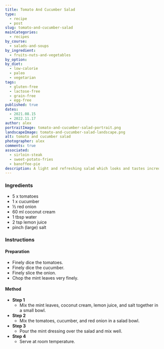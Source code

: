 ```yaml
---
title: Tomato And Cucumber Salad
type:
  - recipe
  - post
slug: tomato-and-cucumber-salad
mainCategories: 
  - recipes
by_course:
  - salads-and-soups
by_ingredient:
  - fruits-nuts-and-vegetables
by_option:
by_diet:
  - low-calorie
  - paleo
  - vegetarian
tags:
  - gluten-free
  - lactose-free
  - grain-free
  - egg-free
published: true
dates: 
  - 2021.08.15
  - 2022.11.17
author: alex
portraitImage: tomato-and-cucumber-salad-portrait.png
landscapeImage: tomato-and-cucumber-salad-landscape.png
alt: tomato and cucumber salad
photographer: alex
comments: true
associated: 
  - sirloin-steak
  - sweet-potato-fries
  - banoffee-pie
description: A light and refreshing salad which looks and tastes incredible. An excellent way to brighten up the dinner and impress a guest.
---
```


<Ingredients>

### Ingredients
    
  - 5 x tomatoes
  - 1 x cucumber
  - ½ red onion 
  - 60 ml coconut cream
  - 1 tbsp water
  - 2 tsp lemon juice
  - pinch (large) salt

</Ingredients>

<Instructions>

### Instructions

#### Preparation

  - Finely dice the tomatoes.
  - Finely dice the cucumber.
  - Finely slice the onion.
  - Chop the mint leaves very finely.

#### Method

  - **Step 1**
    - Mix the mint leaves, coconut cream, lemon juice, and salt together in a small bowl.
  - **Step 2**
    - Mix the tomatoes, cucumber, and red onion in a salad bowl.
  - **Step 3**
    - Pour the mint dressing over the salad and mix well.
  - **Step 4**
    - Serve at room temperature.

</Instructions>